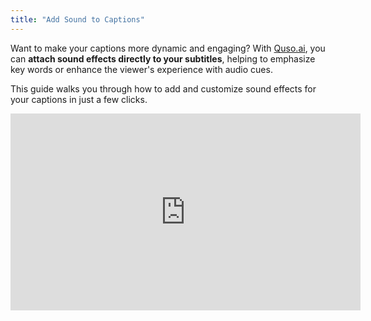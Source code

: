 ```yaml
---
title: "Add Sound to Captions"
---
```


Want to make your captions more dynamic and engaging? With [Quso.ai](http://Quso.ai), you can **attach sound effects directly to your subtitles**, helping to emphasize key words or enhance the viewer's experience with audio cues.

This guide walks you through how to add and customize sound effects for your captions in just a few clicks.

<iframe width="560" height="315" src="https://www.youtube.com/embed/VxEWB0NCMwg?si=d94GN13ja0wnbwl3" title="YouTube video player" frameborder="0" allow="accelerometer; autoplay; clipboard-write; encrypted-media; gyroscope; picture-in-picture; web-share" referrerpolicy="strict-origin-when-cross-origin" allowfullscreen />

---

## 🔊 How to Add Sound to Captions

### **Step 1: Open the Editor**

- From your [Quso.ai](http://Quso.ai) dashboard, open the project you want to edit.
- Click **Edit** to enter the video editor.

![Edit Captions1 Jp](/images/edit-captions1.jpg)

---

### **Step 2: Go to the Subtitles Tab**

- On the left-hand panel, click on **Subtitles** to view your caption lines.

![Edit Captions2 Jp](/images/edit-captions2.jpg)

---

### **Step 3: Select a Caption and Add a Sound Effect**

- Next to each subtitle, you'll see a **sound effects icon**.
- Click it to open the **sound effect library**.

![Captions Sound Effect Jp](/images/captions-sound-effect.jpg)

---

### **Step 4: Choose and Adjust**

- **Choose your desired sound effect** from the list.
- Use the volume slider to **adjust the intensity** of the sound.

---

### **Step 5: Confirm and Repeat**

- Confirm your selection to attach the sound to that caption.
- Repeat the process for any other subtitles where you’d like to add sound effects.

---

## ✅ You're All Set\!

Adding sound effects to captions is a simple but powerful way to bring energy and emotion to your content. It helps maintain viewer attention and gives your videos a more polished, professional feel.

Need help selecting the right effect? Reach out to our support team — we’re here to help\!